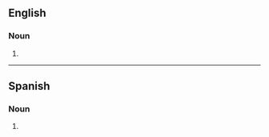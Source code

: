 {{also|Burritos}}

==English==

===Noun===
{{head|en|noun form}}

# {{plural of|en|burrito}}

----

==Spanish==

===Noun===
{{head|es|noun form}}

# {{plural of|es|burrito}}